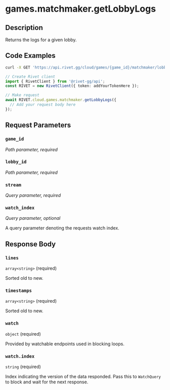 

# games.matchmaker.getLobbyLogs

## Description

Returns the logs for a given lobby.


## Code Examples

<CodeGroup title='Request' tag='GET' label='https://api.rivet.gg/cloud/games/{game_id}/matchmaker/lobbies/{lobby_id}/logs'>

```bash {{ "title": "cURL" }}
curl -X GET 'https://api.rivet.gg/cloud/games/{game_id}/matchmaker/lobbies/{lobby_id}/logs'
```

```ts
// Create Rivet client
import { RivetClient } from '@rivet-gg/api';
const RIVET = new RivetClient({ token: addYourTokenHere });

// Make request
await RIVET.cloud.games.matchmaker.getLobbyLogs({
  // Add your request body here
});
```

</CodeGroup>


## Request Parameters


### `game_id`

_Path parameter, required_





### `lobby_id`

_Path parameter, required_





### `stream`

_Query parameter, required_





### `watch_index`

_Query parameter, optional_


A query parameter denoting the requests watch index.


## Response Body

### `lines`

`array<string>` (required)

Sorted old to new.

### `timestamps`

`array<string>` (required)

Sorted old to new.

### `watch`

`object` (required)

Provided by watchable endpoints used in blocking loops.

### `watch.index`

`string` (required)

Index indicating the version of the data responded.
Pass this to `WatchQuery` to block and wait for the next response.



